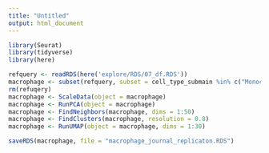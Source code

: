 ```yaml
---
title: "Untitled"
output: html_document
---
```


```r
library(Seurat)
library(tidyverse)
library(here)
```

```r
refquery <- readRDS(here('explore/RDS/07_df.RDS'))
macrophage <- subset(refquery, subset = cell_type_submain %in% c("Monocyte", "M1 Macrophage", "M2 Macrophage"))
rm(refuqery)
macrophage <- ScaleData(object = macrophage)
macrophage <- RunPCA(object = macrophage)
macrophage <- FindNeighbors(macrophage, dims = 1:50)
macrophage <- FindClusters(macrophage, resolution = 0.8)
macrophage <- RunUMAP(object = macrophage, dims = 1:30)
```

```r
saveRDS(macrophage, file = "macrophage_journal_replicaton.RDS")
```







